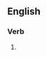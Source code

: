 ==English==

===Verb===
{{head|en|present participle}}

# {{present participle of|rediscover|lang=en|nocat=1}}